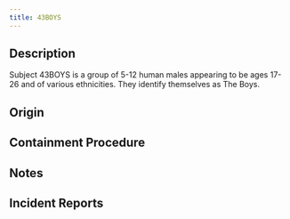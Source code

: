 ```yaml
---
title: 43BOYS
---
```


## Description
Subject 43BOYS is a group of 5-12 human males appearing to be ages 17-26 and of various ethnicities. They identify themselves as The Boys.

## Origin

## Containment Procedure

## Notes

## Incident Reports
